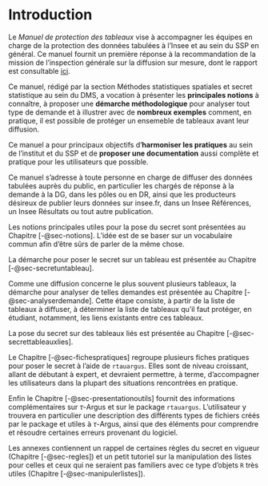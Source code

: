 # Introduction {.unnumbered}

Le *Manuel de protection des tableaux* vise à accompagner les équipes en charge de la protection des données tabulées à l’Insee et au sein du SSP en général. Ce manuel fournit un première réponse à la recommandation de la mission de l’inspection générale sur la diffusion sur mesure, dont le rapport est consultable [ici](https://intranet.insee.fr/jcms/22228814_DBFileDocument/fr/mi-2022-4-diffusion-sur-mesure-rapport-ig-16-12-2022).

Ce manuel, rédigé par la section Méthodes statistiques spatiales et secret statistique au sein du DMS, a vocation à présenter les **principales notions** à connaître, à proposer une **démarche méthodologique** pour analyser tout type de demande et à illustrer avec de **nombreux exemples** comment, en pratique, il est possible de protéger un ensemeble de tableaux avant leur diffusion.  

Ce manuel a pour principaux objectifs d'**harmoniser les pratiques** au sein de l'institut et du SSP et de **proposer une documentation** aussi complète et pratique pour les utilisateurs que possible.  

Ce manuel s'adresse à toute personne en charge de diffuser des données tabulées auprès du public, en particulier les chargés de réponse à la demande à la DG, dans les pôles ou en DR, ainsi que les producteurs désireux de publier leurs données sur insee.fr, dans un Insee Références, un Insee Résultats ou tout autre publication.

Les notions principales utiles pour la pose du secret sont présentées au Chapitre [-@sec-notions]. L'idée est de se baser sur un vocabulaire commun afin d'être sûrs de parler de la même chose.  

La démarche pour poser le secret sur un tableau est présentée au Chapitre [-@sec-secretuntableau]. 

Comme une diffusion concerne le plus souvent plusieurs tableaux, la démarche pour analyser de telles demandes est présentée au Chapitre [-@sec-analyserdemande]. Cette étape consiste, à partir de la liste de tableaux à diffuser, à déterminer la liste de tableaux qu'il faut protéger, en étudiant, notamment, les liens existants entre ces tableaux.  

La pose du secret sur des tableaux liés est présentée au Chapitre [-@sec-secrettableauxlies].

Le Chapitre [-@sec-fichespratiques] regroupe plusieurs fiches pratiques pour poser le secret à l'aide de `rtauargus`. Elles sont de niveau croissant, allant de débutant à expert, et devraient permettre, à terme, d'accompagner les utilisateurs dans la plupart des situations rencontrées en pratique.  

Enfin le Chapitre [-@sec-presentationoutils] fournit des informations complémentaires sur $\tau$-Argus et sur le package `rtauargus`. L'utilisateur y trouvera en particulier une description des différents types de fichiers créés par le package et utiles à $\tau$-Argus, ainsi que des éléments pour comprendre et résoudre certaines erreurs provenant du logiciel.  

Les annexes contiennent un rappel de certaines règles du secret en vigueur (Chapitre [-@sec-regles]) et un petit tutoriel sur la manipulation des listes pour celles et ceux qui ne seraient pas familiers avec ce type d'objets `R` très utiles (Chapitre [-@sec-manipulerlistes]).

